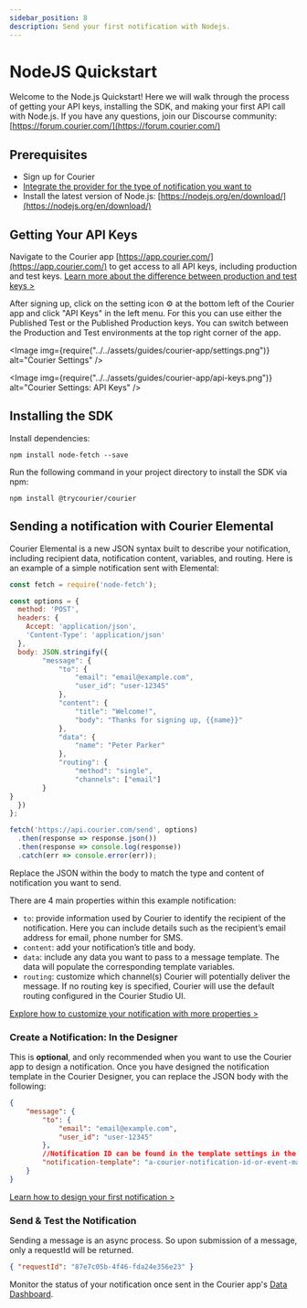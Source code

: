 ```yaml
---
sidebar_position: 8
description: Send your first notification with Nodejs.
---
```



# NodeJS Quickstart

Welcome to the Node.js Quickstart! Here we will walk through the process of getting your API keys, installing the SDK, and making your first API call with Node.js. If you have any questions, join our Discourse community: [https://forum.courier.com/](https://forum.courier.com/)

## Prerequisites

- Sign up for Courier
- [Integrate the provider for the type of notification you want to](https://youtu.be/nAbRLOMv96w)
- Install the latest version of Node.js: [https://nodejs.org/en/download/](https://nodejs.org/en/download/)

## Getting Your API Keys

Navigate to the Courier app [https://app.courier.com/](https://app.courier.com/) to get access to all API keys, including production and test keys. [Learn more about the difference between production and test keys >](https://forum.courier.com/t/the-difference-between-production-and-test-environments/115)

After signing up, click on the setting icon ⚙️ at the bottom left of the Courier app and click "API Keys" in the left menu. For this you can use either the Published Test or the Published Production keys. You can switch between the Production and Test environments at the top right corner of the app.

<Image
img={require("../../assets/guides/courier-app/settings.png")}
alt="Courier Settings"
/>

<Image
img={require("../../assets/guides/courier-app/api-keys.png")}
alt="Courier Settings: API Keys"
/>

## Installing the SDK

Install dependencies:

```
npm install node-fetch --save
```

Run the following command in your project directory to install the SDK via npm:

```
npm install @trycourier/courier
```

## Sending a notification with Courier Elemental

Courier Elemental is a new JSON syntax built to describe your notification, including recipient data, notification content, variables, and routing. Here is an example of a simple notification sent with Elemental:

```jsx
const fetch = require('node-fetch');

const options = {
  method: 'POST',
  headers: {
    Accept: 'application/json',
    'Content-Type': 'application/json'
  },
  body: JSON.stringify({
		"message": {
			"to": {
				"email": "email@example.com",
				"user_id": "user-12345"
			},
			"content": {
				"title": "Welcome!",
				"body": "Thanks for signing up, {{name}}"
			},
			"data": {
				"name": "Peter Parker"
			},
			"routing": {
				"method": "single",
				"channels": ["email"]
		}
}
  })
};

fetch('https://api.courier.com/send', options)
  .then(response => response.json())
  .then(response => console.log(response))
  .catch(err => console.error(err));
```

Replace the JSON within the body to match the type and content of notification you want to send.

There are 4 main properties within this example notification:

- `to`: provide information used by Courier to identify the recipient of the notification. Here you can include details such as the recipient’s email address for email, phone number for SMS.
- `content`: add your notification’s title and body.
- `data`: include any data you want to pass to a message template. The data will populate the corresponding template variables.
- `routing`: customize which channel(s) Courier will potentially deliver the message. If no routing key is specified, Courier will use the default routing configured in the Courier Studio UI.

[Explore how to customize your notification with more properties >](../../../reference/send/message/)

### Create a Notification: In the Designer

This is **optional**, and only recommended when you want to use the Courier app to design a notification. Once you have designed the notification template in the Courier Designer, you can replace the JSON body with the following:

```json
{
	"message": {
		"to": {
			"email": "email@example.com",
			"user_id": "user-12345"
		},
		//Notification ID can be found in the template settings in the Courier Designer
		"notification-template": "a-courier-notification-id-or-event-mapping"
	}
}
```

[Learn how to design your first notification >](https://youtu.be/lvhRdNJMLbY) 

### Send & Test the Notification

Sending a message is an async process. So upon submission of a message, only a requestId will be returned.

```json
{ "requestId": "87e7c05b-4f46-fda24e356e23" }
```

Monitor the status of your notification once sent in the Courier app's [Data Dashboard](https://app.courier.com/data/messages).